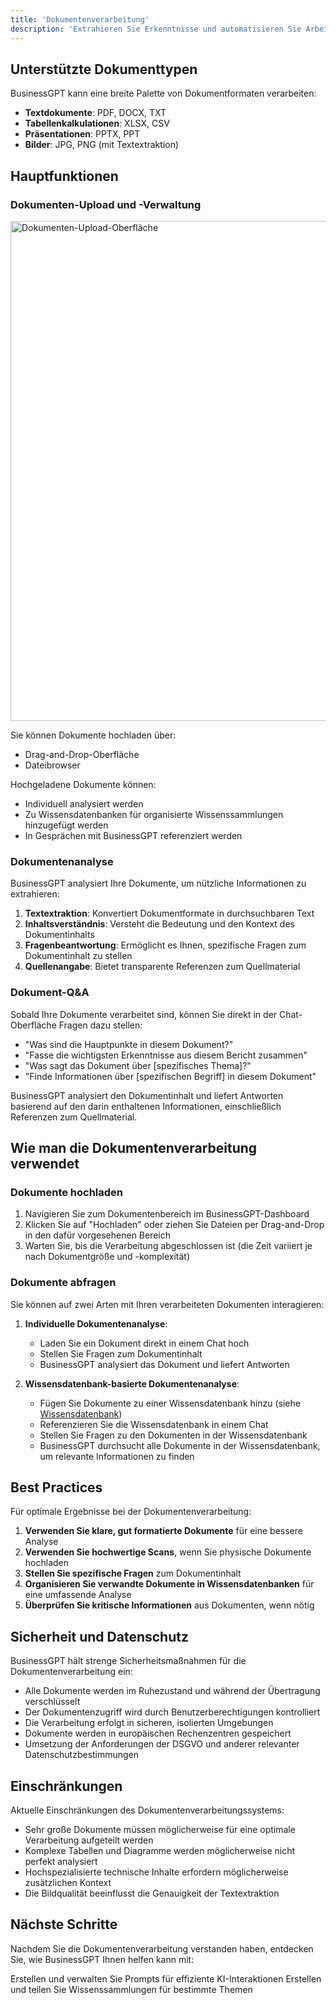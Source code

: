 ```yaml
---
title: 'Dokumentenverarbeitung'
description: 'Extrahieren Sie Erkenntnisse und automatisieren Sie Arbeitsabläufe aus Ihren Geschäftsdokumenten'
---
```


## Unterstützte Dokumenttypen

BusinessGPT kann eine breite Palette von Dokumentformaten verarbeiten:

- **Textdokumente**: PDF, DOCX, TXT
- **Tabellenkalkulationen**: XLSX, CSV
- **Präsentationen**: PPTX, PPT
- **Bilder**: JPG, PNG (mit Textextraktion)

## Hauptfunktionen

### Dokumenten-Upload und -Verwaltung

<img
  src="/images/document_upload.png"
  alt="Dokumenten-Upload-Oberfläche"
  width="800"
/>

Sie können Dokumente hochladen über:
- Drag-and-Drop-Oberfläche
- Dateibrowser

Hochgeladene Dokumente können:
- Individuell analysiert werden
- Zu Wissensdatenbanken für organisierte Wissenssammlungen hinzugefügt werden
- In Gesprächen mit BusinessGPT referenziert werden

### Dokumentenanalyse

BusinessGPT analysiert Ihre Dokumente, um nützliche Informationen zu extrahieren:

1. **Textextraktion**: Konvertiert Dokumentformate in durchsuchbaren Text
2. **Inhaltsverständnis**: Versteht die Bedeutung und den Kontext des Dokumentinhalts
3. **Fragenbeantwortung**: Ermöglicht es Ihnen, spezifische Fragen zum Dokumentinhalt zu stellen
4. **Quellenangabe**: Bietet transparente Referenzen zum Quellmaterial

### Dokument-Q&A

Sobald Ihre Dokumente verarbeitet sind, können Sie direkt in der Chat-Oberfläche Fragen dazu stellen:

- "Was sind die Hauptpunkte in diesem Dokument?"
- "Fasse die wichtigsten Erkenntnisse aus diesem Bericht zusammen"
- "Was sagt das Dokument über [spezifisches Thema]?"
- "Finde Informationen über [spezifischen Begriff] in diesem Dokument"

BusinessGPT analysiert den Dokumentinhalt und liefert Antworten basierend auf den darin enthaltenen Informationen, einschließlich Referenzen zum Quellmaterial.

## Wie man die Dokumentenverarbeitung verwendet

### Dokumente hochladen

1. Navigieren Sie zum Dokumentenbereich im BusinessGPT-Dashboard
2. Klicken Sie auf "Hochladen" oder ziehen Sie Dateien per Drag-and-Drop in den dafür vorgesehenen Bereich
3. Warten Sie, bis die Verarbeitung abgeschlossen ist (die Zeit variiert je nach Dokumentgröße und -komplexität)

### Dokumente abfragen

Sie können auf zwei Arten mit Ihren verarbeiteten Dokumenten interagieren:

1. **Individuelle Dokumentenanalyse**:
   - Laden Sie ein Dokument direkt in einem Chat hoch
   - Stellen Sie Fragen zum Dokumentinhalt
   - BusinessGPT analysiert das Dokument und liefert Antworten

2. **Wissensdatenbank-basierte Dokumentenanalyse**:
   - Fügen Sie Dokumente zu einer Wissensdatenbank hinzu (siehe [Wissensdatenbank](/features/knowledge-library))
   - Referenzieren Sie die Wissensdatenbank in einem Chat
   - Stellen Sie Fragen zu den Dokumenten in der Wissensdatenbank
   - BusinessGPT durchsucht alle Dokumente in der Wissensdatenbank, um relevante Informationen zu finden

## Best Practices

Für optimale Ergebnisse bei der Dokumentenverarbeitung:

1. **Verwenden Sie klare, gut formatierte Dokumente** für eine bessere Analyse
2. **Verwenden Sie hochwertige Scans**, wenn Sie physische Dokumente hochladen
3. **Stellen Sie spezifische Fragen** zum Dokumentinhalt
4. **Organisieren Sie verwandte Dokumente in Wissensdatenbanken** für eine umfassende Analyse
5. **Überprüfen Sie kritische Informationen** aus Dokumenten, wenn nötig

## Sicherheit und Datenschutz

BusinessGPT hält strenge Sicherheitsmaßnahmen für die Dokumentenverarbeitung ein:

- Alle Dokumente werden im Ruhezustand und während der Übertragung verschlüsselt
- Der Dokumentenzugriff wird durch Benutzerberechtigungen kontrolliert
- Die Verarbeitung erfolgt in sicheren, isolierten Umgebungen
- Dokumente werden in europäischen Rechenzentren gespeichert
- Umsetzung der Anforderungen der DSGVO und anderer relevanter Datenschutzbestimmungen

## Einschränkungen

Aktuelle Einschränkungen des Dokumentenverarbeitungssystems:

- Sehr große Dokumente müssen möglicherweise für eine optimale Verarbeitung aufgeteilt werden
- Komplexe Tabellen und Diagramme werden möglicherweise nicht perfekt analysiert
- Hochspezialisierte technische Inhalte erfordern möglicherweise zusätzlichen Kontext
- Die Bildqualität beeinflusst die Genauigkeit der Textextraktion

## Nächste Schritte

Nachdem Sie die Dokumentenverarbeitung verstanden haben, entdecken Sie, wie BusinessGPT Ihnen helfen kann mit:

<CardGroup>
  <Card 
    title="Promptbibliotheken" 
    icon="book" 
    href="/features/prompt-libraries"
  >
    Erstellen und verwalten Sie Prompts für effiziente KI-Interaktionen
  </Card>
  <Card 
    title="Wissensdatenbank" 
    icon="database" 
    href="/features/knowledge-library"
  >
    Erstellen und teilen Sie Wissenssammlungen für bestimmte Themen
  </Card>
</CardGroup>
